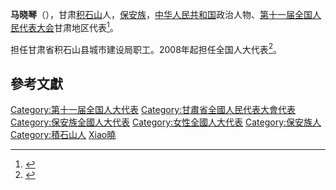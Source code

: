 '''马晓琴'''（{{bd|1979年||}}），甘肃[[积石山|积石山]]人，[[保安族|保安族]]，[[中华人民共和国|中华人民共和国]]政治人物、[[第十一届全国人民代表大会|第十一届全国人民代表大会]]甘肃地区代表<ref>{{cite web|author=新华网|title=第十一届全国人大代表|url=http://news.xinhuanet.com/ziliao/2008-03/03/content_7708230.htm?node=36628|publisher=新华网|accessdate=2014-01-07|archive-date=2014-01-10|archive-url=https://web.archive.org/web/20140110211415/http://news.xinhuanet.com/ziliao/2008-03/03/content_7708230.htm?node=36628|dead-url=no}}</ref>。

担任甘肃省积石山县城市建设局职工。2008年起担任全国人大代表<ref>{{cite news|title=全国人大代表信息-马晓琴|url= http://210.82.31.1:8084/delegate/viewDelegate.action?dbid=112515|accessdate=2013-04-05|newspaper=全国人大网|archive-url=https://web.archive.org/web/20140527234027/http://www.npc.gov.cn/delegate/viewDelegate.action?dbid=112515|archive-date=2014-05-27|dead-url=yes}}</ref>。

==參考文獻==
{{reflist}}
{{DEFAULTSORT:Ma馬}}
[[Category:第十一届全国人大代表|Category:第十一届全国人大代表]]
[[Category:甘肅省全國人民代表大會代表|Category:甘肅省全國人民代表大會代表]]
[[Category:保安族全國人大代表|Category:保安族全國人大代表]]
[[Category:女性全國人大代表|Category:女性全國人大代表]]
[[Category:保安族人|Category:保安族人]]
[[Category:積石山人|Category:積石山人]]
[[Category:馬姓|Xiao曉]]